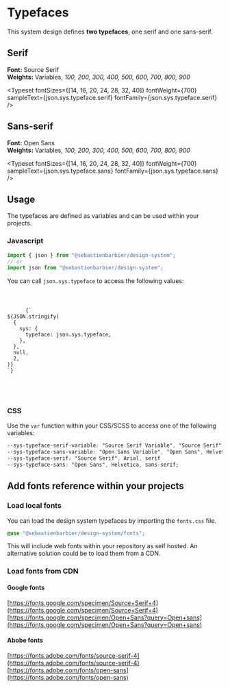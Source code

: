 
<Meta title="Design System/Typefaces" />

# Typefaces

This system design defines **two typefaces**, one serif and one sans-serif.

## Serif

**Font:** Source Serif  
**Weights:** Variables, _100, 200, 300, 400, 500, 600, 700, 800, 900_

<Typeset
  fontSizes={[14, 16, 20, 24, 28, 32, 40]}
  fontWeight={700}
  sampleText={json.sys.typeface.serif}
  fontFamily={json.sys.typeface.serif}
/>

## Sans-serif

**Font:** Open Sans  
**Weights:** Variables, _100, 200, 300, 400, 500, 600, 700, 800, 900_

<Typeset
  fontSizes={[14, 16, 20, 24, 28, 32, 40]}
  fontWeight={700}
  sampleText={json.sys.typeface.sans}
  fontFamily={json.sys.typeface.sans}
/>

## Usage

The typefaces are defined as variables and can be used within your projects.

### Javascript

```js
import { json } from "@sebastienbarbier/design-system";
// or
import json from "@sebastienbarbier/design-system";
```

You can call `json.sys.typeface` to access the following values:

<div style={{ paddingBottom: "30px" }}>
  <code>
    <pre style={{ fontSize: "0.8em" }}>
      {`
${JSON.stringify(
  {
    sys: {
      typeface: json.sys.typeface,
    },
  },
  null,
  2,
)}
`}
    </pre>
  </code>
</div>

### CSS

Use the `var` function within your CSS/SCSS to access one of the following variables:

```css
--sys-typeface-serif-variable: "Source Serif Variable", "Source Serif", Arial,  serif 
--sys-typeface-sans-variable: "Open Sans Variable", "Open Sans", Helvetica, sans-serif 
--sys-typeface-serif: "Source Serif", Arial, serif 
--sys-typeface-sans: "Open Sans", Helvetica, sans-serif;
```

## Add fonts reference within your projects

### Load local fonts

You can load the design system typefaces by importing the `fonts.css` file.

```scss
@use "@sebastienbarbier/design-system/fonts";
```

This will include web fonts within your repository as self hosted. An alternative solution could be to load them from a CDN.

### Load fonts from CDN

#### Google fonts

[https://fonts.google.com/specimen/Source+Serif+4](https://fonts.google.com/specimen/Source+Serif+4)  
[https://fonts.google.com/specimen/Open+Sans?query=Open+sans](https://fonts.google.com/specimen/Open+Sans?query=Open+sans)

#### Abobe fonts

[https://fonts.adobe.com/fonts/source-serif-4](https://fonts.adobe.com/fonts/source-serif-4)  
[https://fonts.adobe.com/fonts/open-sans](https://fonts.adobe.com/fonts/open-sans)
